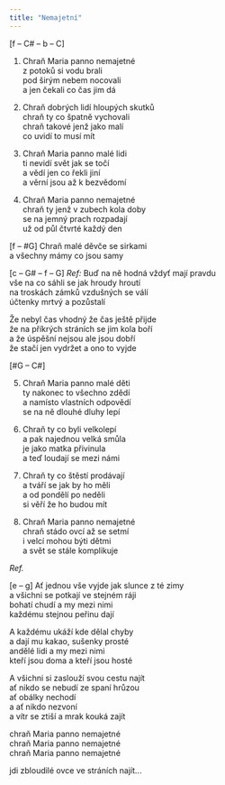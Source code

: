 ```yaml
---
title: "Nemajetní"
---
```


[f – C# – b – C]

1. Chraň Maria panno nemajetné\
   z potoků si vodu brali\
   pod širým nebem nocovali\
   a jen čekali co čas jim dá

2. Chraň dobrých lidí hloupých skutků\
   chraň ty co špatně vychovali\
   chraň takové jenž jako malí\
   co uvidí to musí mít

3. Chraň Maria panno malé lidi\
   ti nevidí svět jak se točí\
   a vědí jen co řekli jiní\
   a věrní jsou až k bezvědomí

4. Chraň Maria panno nemajetné\
   chraň ty jenž v zubech kola doby\
   se na jemný prach rozpadají\
   už od půl čtvrté každý den

[f – #G]
Chraň malé děvče se sirkami\
a všechny mámy co jsou samy

[c – G# – f – G]
_Ref:_ Buď na ně hodná vždyť mají pravdu\
vše na co sáhli se jak hroudy hroutí\
na troskách zámků vzdušných se válí\
účtenky mrtvý a pozůstalí

Že nebyl čas vhodný že čas ještě přijde\
že na příkrých stráních se jim kola boří\
a že úspěšní nejsou ale jsou dobří\
že stačí jen vydržet a ono to vyjde

[#G – C#]

5. Chraň Maria panno malé děti\
   ty nakonec to všechno zdědí\
   a namísto vlastních odpovědí\
   se na ně dlouhé dluhy lepí

6. Chraň ty co byli velkolepí\
   a pak najednou velká smůla\
   je jako matka přivinula\
   a teď loudají se mezi námi

7. Chraň ty co štěstí prodávají\
   a tváří se jak by ho měli\
   a od pondělí po neděli\
   si věří že ho budou mít

8. Chraň Maria panno nemajetné\
   chraň stádo ovcí až se setmí\
   i velcí mohou býti dětmi\
   a svět se stále komplikuje

_Ref._

[e – g]
Ať jednou vše vyjde jak slunce z té zimy\
a všichni se potkají ve stejném ráji\
bohatí chudí a my mezi nimi\
každému stejnou peřinu dají

A každému ukáží kde dělal chyby\
a dají mu kakao, sušenky prosté\
andělé lidi a my mezi nimi\
kteří jsou doma a kteří jsou hosté

A všichni si zaslouží svou cestu najít\
ať nikdo se nebudí ze spaní hrůzou\
ať obálky nechodí\
a ať nikdo nezvoní\
a vítr se ztiší a mrak kouká zajít

chraň Maria panno nemajetné\
chraň Maria panno nemajetné\
chraň Maria panno nemajetné

jdi zbloudilé ovce ve stráních najít...
